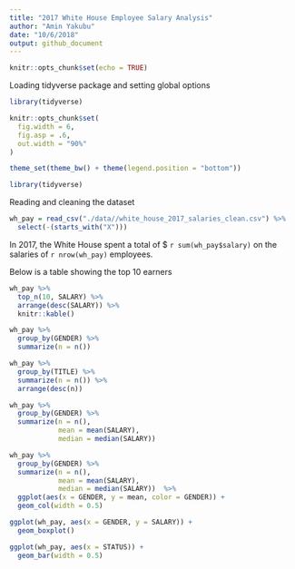 ```yaml
---
title: "2017 White House Employee Salary Analysis"
author: "Amin Yakubu"
date: "10/6/2018"
output: github_document
---
```


```r
knitr::opts_chunk$set(echo = TRUE)
```

Loading tidyverse package and setting global options
```r
library(tidyverse)

knitr::opts_chunk$set(
  fig.width = 6,
  fig.asp = .6,
  out.width = "90%"
)

theme_set(theme_bw() + theme(legend.position = "bottom"))

```

```r
library(tidyverse)
```

Reading and cleaning the dataset 
```r

wh_pay = read_csv("./data//white_house_2017_salaries_clean.csv") %>% 
  select(-(starts_with("X")))

```

In 2017, the White House spent a total of $ `r sum(wh_pay$salary)` on the salaries of `r nrow(wh_pay)` employees. 

Below is a table showing the top 10 earners 

```r
wh_pay %>% 
  top_n(10, SALARY) %>% 
  arrange(desc(SALARY)) %>% 
  knitr::kable()
```



```r
wh_pay %>%
  group_by(GENDER) %>%
  summarize(n = n())

wh_pay %>% 
  group_by(TITLE) %>% 
  summarize(n = n()) %>% 
  arrange(desc(n))

```

```r
wh_pay %>% 
  group_by(GENDER) %>% 
  summarize(n = n(),
            mean = mean(SALARY),
            median = median(SALARY)) 
```

```r
wh_pay %>%
  group_by(GENDER) %>%
  summarize(n = n(),
            mean = mean(SALARY),
            median = median(SALARY))  %>%
  ggplot(aes(x = GENDER, y = mean, color = GENDER)) + 
  geom_col(width = 0.5)

ggplot(wh_pay, aes(x = GENDER, y = SALARY)) +
  geom_boxplot()

ggplot(wh_pay, aes(x = STATUS)) + 
  geom_bar(width = 0.5)

```

